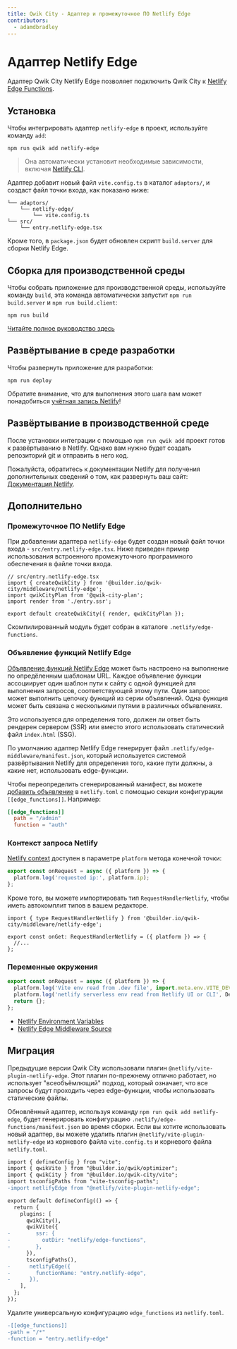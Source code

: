```yaml
---
title: Qwik City - Адаптер и промежуточное ПО Netlify Edge
contributors:
  - adamdbradley
---
```


# Адаптер Netlify Edge

Адаптер Qwik City Netlify Edge позволяет подключить Qwik City к [Netlify Edge Functions](https://docs.netlify.com/netlify-labs/experimental-features/edge-functions/).

## Установка

Чтобы интегрировать адаптер `netlify-edge` в проект, используйте команду `add`:

```shell
npm run qwik add netlify-edge
```

> Она автоматически установит необходимые зависимости, включая [Netlify CLI](https://cli.netlify.com/).

Адаптер добавит новый файл `vite.config.ts` в каталог `adaptors/`, и создаст файл точки входа, как показано ниже:

```
└── adaptors/
    └── netlify-edge/
        └── vite.config.ts
└── src/
    └── entry.netlify-edge.tsx
```

Кроме того, в `package.json` будет обновлен скрипт `build.server` для сборки Netlify Edge.

## Сборка для производственной среды

Чтобы собрать приложение для производственной среды, используйте команду `build`, эта команда автоматически запустит `npm run build.server` и `npm run build.client`:

```shell
npm run build
```

[Читайте полное руководство здесь](https://github.com/BuilderIO/qwik/blob/main/starters/adaptors/netlify-edge/README.md)

## Развёртывание в среде разработки

Чтобы развернуть приложение для разработки:

```shell
npm run deploy
```

Обратите внимание, что для выполнения этого шага вам может понадобиться [учётная запись Netlify](https://docs.netlify.com/get-started/)!

## Развёртывание в производственной среде

После установки интеграции с помощью `npm run qwik add` проект готов к развёртыванию в Netlify. Однако вам нужно будет создать репозиторий git и отправить в него код.

Пожалуйста, обратитесь к документации Netlify для получения дополнительных сведений о том, как развернуть ваш сайт: [Документация Netlify](https://docs.netlify.com/site-deploys/create-deploys/).

## Дополнительно

### Промежуточное ПО Netlify Edge

При добавлении адаптера `netlify-edge` будет создан новый файл точки входа - `src/entry.netlify-edge.tsx`. Ниже приведен пример использования встроенного промежуточного программного обеспечения в файле точки входа.

```tsx
// src/entry.netlify-edge.tsx
import { createQwikCity } from '@builder.io/qwik-city/middleware/netlify-edge';
import qwikCityPlan from '@qwik-city-plan';
import render from './entry.ssr';

export default createQwikCity({ render, qwikCityPlan });
```

Скомпилированный модуль будет собран в каталоге `.netlify/edge-functions`.

### Объявление функций Netlify Edge

[Объявление функций Netlify Edge](https://docs.netlify.com/edge-functions/declarations/) может быть настроено на выполнение по опредёленным шаблонам URL. Каждое объявление функции ассоциирует один шаблон пути к сайту с одной функцией для выполнения запросов, соответствующей этому пути. Один запрос может выполнить цепочку функций из серии объявлений. Одна функция может быть связана с несколькими путями в различных объявлениях.

Это используется для определения того, должен ли ответ быть рендерен сервером (SSR) или вместо этого использовать статический файл `index.html` (SSG).

По умолчанию адаптер Netlify Edge генерирует файл `.netlify/edge-middleware/manifest.json`, который используется системой развёртывания Netlify для определения того, какие пути должны, а какие нет, использовать edge-функции.

Чтобы переопределить сгенерированный манифест, вы можете [добавить объявление](https://docs.netlify.com/edge-functions/declarations/#add-a-declaration) в `netlify.toml` с помощью секции конфигурации `[[edge_functions]]`. Например:

```toml
[[edge_functions]]
  path = "/admin"
  function = "auth"
```

### Контекст запроса Netlify

[Netlify context](https://docs.netlify.com/edge-functions/api/#netlify-specific-context-object) доступен в параметре `platform` метода конечной точки:

```javascript
export const onRequest = async ({ platform }) => {
  platform.log('requested ip:', platform.ip);
};
```

Кроме того, вы можете импортировать тип `RequestHandlerNetlify`, чтобы иметь автокомплит типов в вашем редакторе.

```tsx
import { type RequestHandlerNetlify } from '@builder.io/qwik-city/middleware/netlify-edge';

export const onGet: RequestHandlerNetlify = ({ platform }) => {
  //...
};
```

### Переменные окружения

```javascript
export const onRequest = async ({ platform }) => {
  platform.log('Vite env read from .dev file', import.meta.env.VITE_DEV);
  platform.log('netlify serverless env read from Netlify UI or CLI', Deno.env.toObject());
  return {};
};
```

- [Netlify Environment Variables](https://docs.netlify.com/environment-variables/overview/#environment-variable-options)
- [Netlify Edge Middleware Source](https://github.com/BuilderIO/qwik/blob/main/packages/qwik-city/middleware/netlify-edge/index.ts)

## Миграция

Предыдущие версии Qwik City использовали плагин `@netlify/vite-plugin-netlify-edge`. Этот плагин по-прежнему отлично работает, но использует "всеобъёмлющий" подход, который означает, что все запросы будут проходить через edge-функции, чтобы использовать статические файлы.

Обновлённый адаптер, используя команду `npm run qwik add netlify-edge`, будет генерировать конфигурацию `.netlify/edge-functions/manifest.json` во время сборки. Если вы хотите использовать новый адаптер, вы можете удалить плагин `@netlify/vite-plugin-netlify-edge` из корневого файла `vite.config.ts` и корневого файла `netlify.toml`.

```diff
import { defineConfig } from "vite";
import { qwikVite } from "@builder.io/qwik/optimizer";
import { qwikCity } from "@builder.io/qwik-city/vite";
import tsconfigPaths from "vite-tsconfig-paths";
-import netlifyEdge from "@netlify/vite-plugin-netlify-edge";

export default defineConfig(() => {
  return {
    plugins: [
      qwikCity(),
      qwikVite({
-        ssr: {
-          outDir: "netlify/edge-functions",
-        },
      }),
      tsconfigPaths(),
-      netlifyEdge({
-        functionName: "entry.netlify-edge",
-      }),
    ],
  };
});
```

Удалите универсальную конфигурацию `edge_functions` из `netlify.toml`.

```diff
-[[edge_functions]]
-path = "/*"
-function = "entry.netlify-edge"
```
